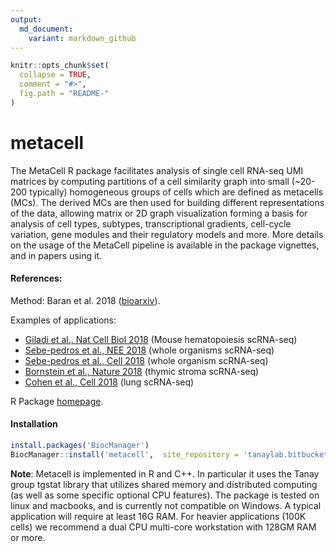 ```yaml
---
output:
  md_document:
    variant: markdown_github
---
```


```r
knitr::opts_chunk$set(
  collapse = TRUE,
  comment = "#>",
  fig.path = "README-"
)
```

# metacell

The MetaCell R package facilitates analysis of single cell RNA-seq UMI matrices 
by computing partitions of a cell similarity graph into small (~20-200 typically) homogeneous groups of cells which are defined as metacells (MCs). The derived MCs are then used for building different representations of the data, allowing matrix or 2D graph visualization forming a basis for analysis of cell types, subtypes, transcriptional gradients, cell-cycle variation, gene modules and their regulatory models and more. More details on the usage of the MetaCell pipeline is available in the package vignettes, and in papers using it.

#### References:

Method: Baran et al. 2018 ([bioarxiv](https://www.biorxiv.org/content/early/2018/10/08/437665)).

Examples of applications:

* [Giladi et al., Nat Cell Biol 2018](http://www.nature.com/articles/s41556-018-0121-4) (Mouse hematopoiesis scRNA-seq)
* [Sebe-pedros et al., NEE 2018](https://www.nature.com/articles/s41559-018-0575-6) (whole organisms scRNA-seq)
* [Sebe-pedros et al., Cell 2018](https://www.cell.com/cell/abstract/S0092-8674(18)30596-8) (whole organism scRNA-seq)
* [Bornstein et al., Nature 2018](https://www.nature.com/articles/s41586-018-0346-1) (thymic stroma scRNA-seq)
* [Cohen et al., Cell 2018](https://www.cell.com/cell/fulltext/S0092-8674(18)31181-4) (lung scRNA-seq)

R Package [homepage](https://tanaylab.bitbucket.io/metacell-r/index.html).

#### Installation

```r
install.packages('BiocManager') 
BiocManager::install('metacell',  site_repository = 'tanaylab.bitbucket.io/repo', update = FALSE)
```

**Note**: Metacell is implemented in R and C++. In particular it uses the Tanay group tgstat library that utilizes shared memory and distributed computing (as well as some specific optional CPU features). The package is tested on linux and macbooks, and is currently not compatible on Windows. A typical application will require at least 16G RAM. 
For heavier applications (100K cells) we recommend a dual CPU multi-core workstation with 128GM RAM or more.
